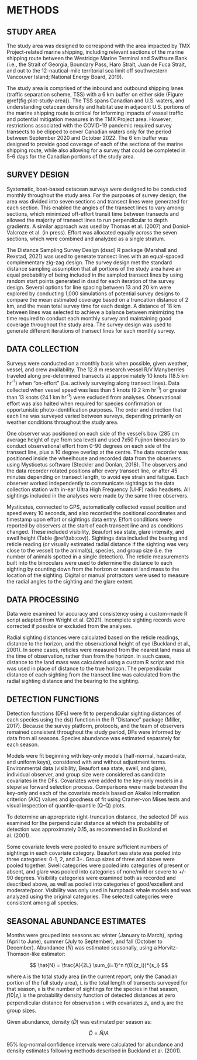 # METHODS {#sec:methods}

## STUDY AREA
The study area was designed to correspond with the area impacted by TMX Project-related marine shipping, including relevant sections of the marine shipping route between the Westridge Marine Terminal and Swiftsure Bank (i.e., the Strait of Georgia, Boundary Pass, Haro Strait, Juan de Fuca Strait, and out to the 12-nautical-mile territorial sea limit off southwestern Vancouver Island; National Energy Board, 2019).

The study area is comprised of the inbound and outbound shipping lanes (traffic separation scheme, TSS) with a 6 km buffer on either side (Figure \@ref(fig:plot-study-area)). The TSS spans Canadian and U.S. waters, and understanding cetacean density and habitat use in adjacent U.S. portions of the marine shipping route is critical for informing impacts of vessel traffic and potential mitigation measures in the TMX Project area. However, restrictions associated with the COVID-19 pandemic required survey transects to be clipped to cover Canadian waters only for the period between September 2020 and October 2022. The 6 km buffer was designed to provide good coverage of each of the sections of the marine shipping route, while also allowing for a survey that could be completed in 5-6 days for the Canadian portions of the study area.

## SURVEY DESIGN
Systematic, boat-based cetacean surveys were designed to be conducted monthly throughout the study area. For the purposes of survey design, the area was divided into seven sections and transect lines were generated for each section. This enabled the angles of the transect lines to vary among sections, which minimized off-effort transit time between transects and allowed the majority of transect lines to run perpendicular to depth gradients. A similar approach was used by Thomas et al. (2007) and Doniol-Valcroze et al. (in press). Effort was allocated equally across the seven sections, which were combined and analyzed as a single stratum.

The Distance Sampling Survey Design (dssd) R package (Marshall and Rexstad, 2021) was used to generate transect lines with an equal-spaced complementary zig-zag design. The survey design met the standard distance sampling assumption that all portions of the study area have an equal probability of being included in the sampled transect lines by using random start points generated in dssd for each iteration of the survey design. Several options for line spacing between 13 and 20 km were explored by conducting 1,000 simulations of potential survey designs to compare the mean estimated coverage based on a truncation distance of 2 km, and the mean total survey time for each design. A distance of 18 km between lines was selected to achieve a balance between minimizing the time required to conduct each monthly survey and maintaining good coverage throughout the study area. The survey design was used to generate different iterations of transect lines for each monthly survey.

## DATA COLLECTION

Surveys were conducted on a monthly basis when possible, given weather, vessel, and crew availability. The 12.8 m research vessel R/V Manyberries traveled along pre-determined transects at approximately 10 knots (18.5 km hr^-1^) when “on-effort” (i.e. actively surveying along transect lines). Data collected when vessel speed was less than 5 knots (9.2 km hr^-1^) or greater than 13 knots (24.1 km hr^-1^) were excluded from analyses. Observational effort was also halted when required for species confirmation or opportunistic photo-identification purposes. The order and direction that each line was surveyed varied between surveys, depending primarily on weather conditions throughout the study area.

One observer was positioned on each side of the vessel’s bow (285 cm average height of eye from sea level) and used 7x50 Fujinon binoculars to conduct observational effort from 0-90 degrees on each side of the transect line, plus a 10 degree overlap at the centre.  The data recorder was positioned inside the wheelhouse and recorded data from the observers using Mysticetus software (Steckler and Donlan, 2018). The observers and the data recorder rotated positions after every transect line, or after 45 minutes depending on transect length, to avoid eye strain and fatigue. Each observer worked independently to communicate sightings to the data collection station with in-ear Ultra High Frequency (UHF) radio headsets. All sightings included in the analyses were made by the same three observers.

Mysticetus, connected to GPS, automatically collected vessel position and speed every 10 seconds, and also recorded the positional coordinates and timestamp upon effort or sightings data entry.  Effort conditions were reported by observers at the start of each transect line and as conditions changed. These included visibility, Beaufort sea state, glare intensity, and swell height (Table \@ref(tab:cov)). Sightings data included the bearing and reticle reading (or visually estimated radial distance if the sighting was very close to the vessel) to the animal(s), species, and group size (i.e. the number of animals spotted in a single detection). The reticle measurements built into the binoculars were used to determine the  distance to each sighting by counting down from the horizon or nearest land mass to the location of the sighting. Digital or manual protractors were used to measure the radial angles to the sighting and the glare extent.  

## DATA PROCESSING

Data were examined for accuracy and consistency using a custom-made R script adapted from Wright et al. (2021). Incomplete sighting records were corrected if possible or excluded from the analyses.

Radial sighting distances were calculated based on the reticle readings, distance to the horizon, and the observational height of eye (Buckland et al., 2001). In some cases, reticles were measured from the nearest land mass at the time of observation, rather than from the horizon. In such cases, distance to the land mass was calculated using a custom R script and this was used in place of distance to the true horizon. The perpendicular distance of each sighting from the transect line was calculated from the radial sighting distance and the bearing to the sighting.

## DETECTION FUNCTIONS

Detection functions (DFs) were fit to perpendicular sighting distances of each species using the ds() function in the R “Distance” package (Miller, 2017). Because the survey platform, protocols, and the team of observers remained consistent throughout the study period, DFs were informed by data from all seasons. Species abundance was estimated separately for each season.

Models were fit beginning with key-only models (half-normal, hazard-rate, and uniform keys), considered with and without adjustment terms. Environmental data (visibility, Beaufort sea state, swell, and glare), individual observer, and group size were considered as candidate covariates in the DFs. Covariates were added to the key-only models in a stepwise forward selection process. Comparisons were made between the key-only and each of the covariate models based on Akaike information criterion (AIC) values and goodness of fit using Cramer-von Mises tests and visual inspection of quantile-quantile (Q-Q) plots.

To determine an appropriate right-truncation distance, the selected DF was examined for the perpendicular distance at which the probability of detection was approximately 0.15, as recommended in Buckland et al. (2001).

Some covariate levels were pooled to ensure sufficient numbers of sightings in each covariate category. Beaufort sea state was pooled into three categories: 0-1, 2, and 3+. Group sizes of three and above were pooled together. Swell categories were pooled into categories of present or absent, and glare was pooled into categories of none/mild or severe to +/- 90 degrees. Visibility categories were examined both as recorded and described above, as well as pooled into categories of good/excellent and moderate/poor. Visibility was only used in humpback whale models and was analyzed using the original categories. The selected categories were consistent among all species.

## SEASONAL ABUNDANCE ESTIMATES

Months were grouped into seasons as: winter (January to March), spring (April to June), summer (July to September), and fall (October to December). Abundance ($\hat{N}$) was estimated seasonally, using a Horvitz-Thomson-like estimator:


$$
\hat{N} = \frac{A}{2L} \sum_{i=1}^n f(0|{z_i})*{s_i}
$$

where `A` is the total study area (in the current report, only the Canadian portion of the full study area), `L` is the total length of transects surveyed for that season, `n` is the number of sightings for the species in that season, $f(0|z_i)$ is the probability density function of detected distances at zero perpendicular distance for observation `i` with covariates $z_i$, and $s_i$ are the group sizes.

Given abundance, density ($\hat{D}$) was estimated per season as: 

$$
\hat{D} = \hat{N}/A
$$

95% log-normal confidence intervals were calculated for abundance and density estimates following methods described in Buckland et al. (2001). 


